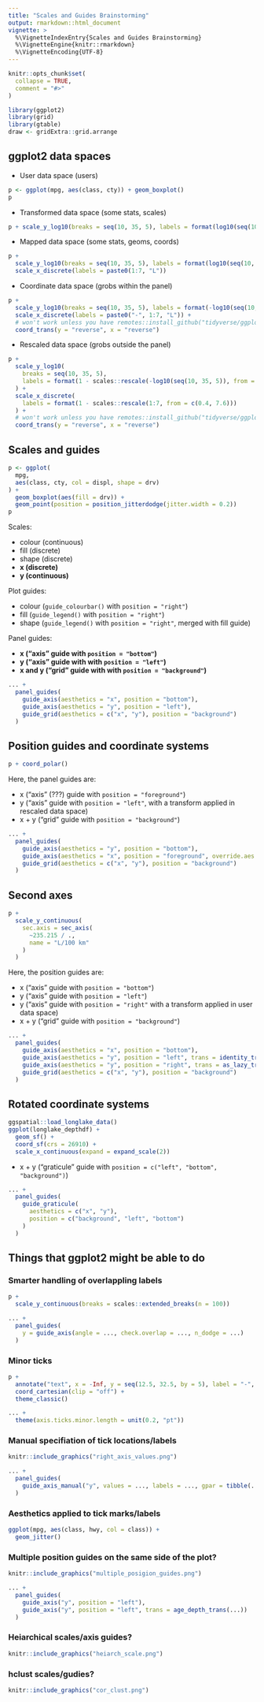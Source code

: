 ```yaml
---
title: "Scales and Guides Brainstorming"
output: rmarkdown::html_document
vignette: >
  %\VignetteIndexEntry{Scales and Guides Brainstorming}
  %\VignetteEngine{knitr::rmarkdown}
  %\VignetteEncoding{UTF-8}
---
```


```r
knitr::opts_chunk$set(
  collapse = TRUE,
  comment = "#>"
)
```

```r
library(ggplot2)
library(grid)
library(gtable)
draw <- gridExtra::grid.arrange
```

## ggplot2 data spaces

- User data space (users)

```r
p <- ggplot(mpg, aes(class, cty)) + geom_boxplot()
p
```

- Transformed data space (some stats, scales)

```r
p + scale_y_log10(breaks = seq(10, 35, 5), labels = format(log10(seq(10, 35, 5))))
```

- Mapped data space (some stats, geoms, coords)

```r
p + 
  scale_y_log10(breaks = seq(10, 35, 5), labels = format(log10(seq(10, 35, 5)))) +
  scale_x_discrete(labels = paste0(1:7, "L"))
```

- Coordinate data space (grobs within the panel)

```r
p + 
  scale_y_log10(breaks = seq(10, 35, 5), labels = format(-log10(seq(10, 35, 5)))) +
  scale_x_discrete(labels = paste0("-", 1:7, "L")) +
  # won't work unless you have remotes::install_github("tidyverse/ggplot2#3380")
  coord_trans(y = "reverse", x = "reverse")
```

- Rescaled data space (grobs outside the panel)

```r
p + 
  scale_y_log10(
    breaks = seq(10, 35, 5), 
    labels = format(1 - scales::rescale(-log10(seq(10, 35, 5)), from = -c(0.9247512, 1.5735593)))
  ) +
  scale_x_discrete(
    labels = format(1 - scales::rescale(1:7, from = c(0.4, 7.6)))
  ) +
  # won't work unless you have remotes::install_github("tidyverse/ggplot2#3380")
  coord_trans(y = "reverse", x = "reverse")
```

## Scales and guides

```r
p <- ggplot(
  mpg, 
  aes(class, cty, col = displ, shape = drv)
) + 
  geom_boxplot(aes(fill = drv)) +
  geom_point(position = position_jitterdodge(jitter.width = 0.2)) 
p
```

Scales:

- colour (continuous)
- fill (discrete)
- shape (discrete)
- **x (discrete)**
- **y (continuous)**

Plot guides:

- colour (`guide_colourbar()` with `position = "right"`)
- fill (`guide_legend()` with `position = "right"`)
- shape (`guide_legend()` with `position = "right"`, merged with fill guide)

Panel guides:

- **x ("axis" guide with `position = "bottom"`)**
- **y ("axis" guide with with `position = "left"`)**
- **x and y ("grid" guide with with `position = "background"`)**

```r
... +
  panel_guides(
    guide_axis(aesthetics = "x", position = "bottom"),
    guide_axis(aesthetics = "y", position = "left"),
    guide_grid(aesthetics = c("x", "y"), position = "background")
  )
```


## Position guides and coordinate systems

```r
p + coord_polar()
```

Here, the panel guides are:

- x ("axis" (???) guide with `position = "foreground"`)
- y ("axis" guide with  `position = "left"`, with a transform applied in rescaled data space)
- x + y ("grid" guide with `position = "background"`)

```r
... +
  panel_guides(
    guide_axis(aesthetics = "y", position = "bottom"),
    guide_axis(aesthetics = "x", position = "foreground", override.aes = list(y = Inf)),
    guide_grid(aesthetics = c("x", "y"), position = "background")
  )
```

## Second axes

```r
p +
  scale_y_continuous(
    sec.axis = sec_axis(
      ~235.215 / ., 
      name = "L/100 km"
    )
  )
```

Here, the position guides are:

- x ("axis" guide with `position = "bottom"`)
- y ("axis" guide with `position = "left"`)
- y ("axis" guide with `position = "right"` with a transform applied in user data space)
- x + y ("grid" guide with `position = "background"`)

```r
... +
  panel_guides(
    guide_axis(aesthetics = "x", position = "bottom"),
    guide_axis(aesthetics = "y", position = "left", trans = identity_trans()),,
    guide_axis(aesthetics = "y", position = "right", trans = as_lazy_trans(~235 / .)),
    guide_grid(aesthetics = c("x", "y"), position = "background")
  )
```

## Rotated coordinate systems

```r
ggspatial::load_longlake_data()
ggplot(longlake_depthdf) +
  geom_sf() +
  coord_sf(crs = 26910) +
  scale_x_continuous(expand = expand_scale(2)) 
```

- x + y ("graticule" guide with `position = c("left", "bottom", "background")`)

```r
... +
  panel_guides(
    guide_graticule(
      aesthetics = c("x", "y"),
      position = c("background", "left", "bottom")
    )
  )
```

## Things that ggplot2 might be able to do

### Smarter handling of overlappling labels

```r
p +
  scale_y_continuous(breaks = scales::extended_breaks(n = 100))
```

```r
... +
  panel_guides(
    y = guide_axis(angle = ..., check.overlap = ..., n_dodge = ...)
  )
```

### Minor ticks

```r
p +
  annotate("text", x = -Inf, y = seq(12.5, 32.5, by = 5), label = "-", hjust = 1, size = 3) +
  coord_cartesian(clip = "off") +
  theme_classic()
```

```r
... +
  theme(axis.ticks.minor.length = unit(0.2, "pt"))
```

### Manual specifiation of tick locations/labels

```r
knitr::include_graphics("right_axis_values.png")
```

```r
... +
  panel_guides(
    guide_axis_manual("y", values = ..., labels = ..., gpar = tibble(...))
  )
```

### Aesthetics applied to tick marks/labels

```r
ggplot(mpg, aes(class, hwy, col = class)) +
  geom_jitter()
```

### Multiple position guides on the same side of the plot?

```r
knitr::include_graphics("multiple_posigion_guides.png")
```

```r
... +
  panel_guides(
    guide_axis("y", position = "left"),
    guide_axis("y", position = "left", trans = age_depth_trans(...))
  )
```

### Heiarchical scales/axis guides?

```r
knitr::include_graphics("heiarch_scale.png")
```

### hclust scales/gudies?

```r
knitr::include_graphics("cor_clust.png")
```
